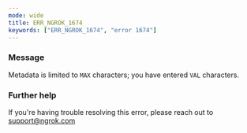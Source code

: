 ```yaml
---
mode: wide
title: ERR_NGROK_1674
keywords: ["ERR_NGROK_1674", "error 1674"]
---
```


### Message

Metadata is limited to `MAX` characters; you have entered `VAL` characters.

### Further help

If you're having trouble resolving this error, please reach out to [support@ngrok.com](mailto:support@ngrok.com?subject=Help%20with%20ERR_NGROK_1674)
